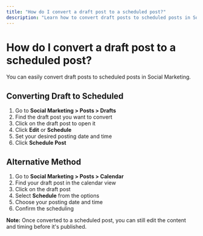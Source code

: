 ```yaml
---
title: "How do I convert a draft post to a scheduled post?"
description: "Learn how to convert draft posts to scheduled posts in Social Marketing"
---
```


# How do I convert a draft post to a scheduled post?

You can easily convert draft posts to scheduled posts in Social Marketing.

## Converting Draft to Scheduled

1. Go to **Social Marketing > Posts > Drafts**
2. Find the draft post you want to convert
3. Click on the draft post to open it
4. Click **Edit** or **Schedule**
5. Set your desired posting date and time
6. Click **Schedule Post**

## Alternative Method

1. Go to **Social Marketing > Posts > Calendar**
2. Find your draft post in the calendar view
3. Click on the draft post
4. Select **Schedule** from the options
5. Choose your posting date and time
6. Confirm the scheduling

**Note:** Once converted to a scheduled post, you can still edit the content and timing before it's published.